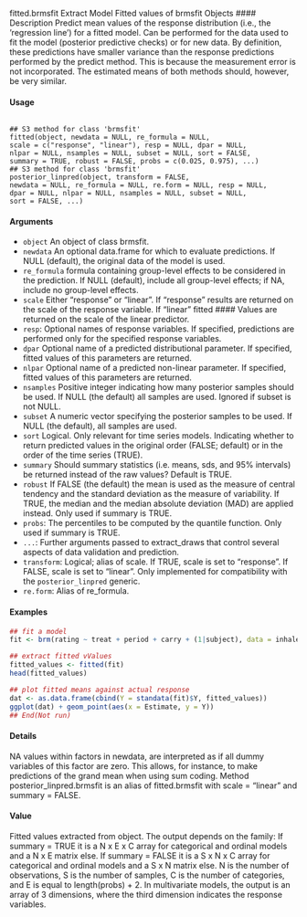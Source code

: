 fitted.brmsfit Extract Model Fitted values of brmsfit Objects
#### Description 
Predict mean values of the response distribution (i.e., the ’regression line’) for a fitted model. Can
be performed for the data used to fit the model (posterior predictive checks) or for new data. By definition, these predictions have smaller variance than the response predictions performed by the predict method. This is because the measurement error is not incorporated. The estimated means of both methods should, however, be very similar.

#### Usage

<pre><code>
## S3 method for class 'brmsfit'
fitted(object, newdata = NULL, re_formula = NULL,
scale = c("response", "linear"), resp = NULL, dpar = NULL,
nlpar = NULL, nsamples = NULL, subset = NULL, sort = FALSE,
summary = TRUE, robust = FALSE, probs = c(0.025, 0.975), ...)
## S3 method for class 'brmsfit'
posterior_linpred(object, transform = FALSE,
newdata = NULL, re_formula = NULL, re.form = NULL, resp = NULL,
dpar = NULL, nlpar = NULL, nsamples = NULL, subset = NULL,
sort = FALSE, ...)
</code></pre>

#### Arguments
* ``object`` An object of class brmsfit.
* ``newdata`` An optional data.frame for which to evaluate predictions. If NULL (default), the original data of the model is used.
* ``re_formula`` formula containing group-level effects to be considered in the prediction. If NULL (default), include all group-level effects; if NA, include no group-level effects.
* ``scale`` Either "response" or "linear". If "response" results are returned on the scale of the response variable. If "linear" fitted #### Values are returned on the scale of the linear predictor.
* `` resp``: Optional names of response variables. If specified, predictions are performed only for the specified response variables.
* ``dpar`` Optional name of a predicted distributional parameter. If specified, fitted values of this parameters are returned.
* ``nlpar`` Optional name of a predicted non-linear parameter. If specified, fitted values of this parameters are returned.
* ``nsamples`` Positive integer indicating how many posterior samples should be used. If NULL (the default) all samples are used. Ignored if subset is not NULL.
* ``subset`` A numeric vector specifying the posterior samples to be used. If NULL (the default), all samples are used.
* ``sort`` Logical. Only relevant for time series models. Indicating whether to return predicted values in the original order (FALSE; default) or in the order of the time series (TRUE).
* ``summary`` Should summary statistics (i.e. means, sds, and 95% intervals) be returned instead of the raw values? Default is TRUE.
* ``robust`` If FALSE (the default) the mean is used as the measure of central tendency and the standard deviation as the measure of variability. If TRUE, the median and the median absolute deviation (MAD) are applied instead. Only used if summary is TRUE.
* ``probs``: The percentiles to be computed by the quantile function. Only used if summary is TRUE.
* `` ... ``: Further arguments passed to extract_draws that control several aspects of data validation and prediction.
* ``transform``: Logical; alias of scale. If TRUE, scale is set to "response". If FALSE, scale is set to "linear". Only implemented for compatibility with the ``posterior_linpred`` generic.
* ``re.form``: Alias of re_formula.

#### Examples

```r
## fit a model
fit <- brm(rating ~ treat + period + carry + (1|subject), data = inhaler)
```

```r
## extract fitted vValues
fitted_values <- fitted(fit)
head(fitted_values)
```

```r
## plot fitted means against actual response
dat <- as.data.frame(cbind(Y = standata(fit)$Y, fitted_values))
ggplot(dat) + geom_point(aes(x = Estimate, y = Y))
## End(Not run)
```
#### Details
NA values within factors in newdata, are interpreted as if all dummy variables of this factor are zero. This allows, for instance, to make predictions of the grand mean when using sum coding. Method posterior_linpred.brmsfit is an alias of fitted.brmsfit with scale = "linear" and summary = FALSE.

#### Value
Fitted values extracted from object. The output depends on the family: If summary = TRUE it is a N x E x C array for categorical and ordinal models and a N x E matrix else. If summary = FALSE it is a S x N x C array for categorical and ordinal models and a S x N matrix else. N is the number of observations, S is the number of samples, C is the number of categories, and E is equal to
length(probs) + 2. In multivariate models, the output is an array of 3 dimensions, where the third dimension indicates the response variables.
